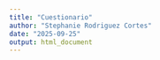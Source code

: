 ---
title: "Cuestionario"
author: "Stephanie Rodriguez Cortes"
date: "2025-09-25"
output: html_document
---
